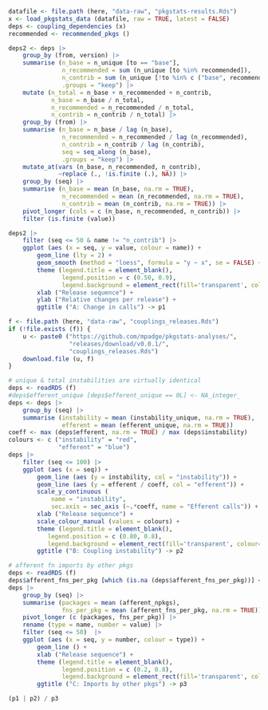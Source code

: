

```r
datafile <- file.path (here, "data-raw", "pkgstats-results.Rds")
x <- load_pkgstats_data (datafile, raw = TRUE, latest = FALSE) 
deps <- coupling_dependencies (x)
recommended <- recommended_pkgs ()
```
```r
deps2 <- deps |>
    group_by (from, version) |>
    summarise (n_base = n_unique [to == "base"],
               n_recommended = sum (n_unique [to %in% recommended]),
               n_contrib = sum (n_unique [!to %in% c ("base", recommended)]),
               .groups = "keep") |>
    mutate (n_total = n_base + n_recommended + n_contrib,
            n_base = n_base / n_total,
            n_recommended = n_recommended / n_total,
            n_contrib = n_contrib / n_total) |>
    group_by (from) |>
    summarise (n_base = n_base / lag (n_base),
               n_recommended = n_recommended / lag (n_recommended),
               n_contrib = n_contrib / lag (n_contrib),
               seq = seq_along (n_base),
               .groups = "keep") |>
    mutate_at(vars (n_base, n_recommended, n_contrib),
              ~replace (., !is.finite (.), NA)) |>
    group_by (seq) |>
    summarise (n_base = mean (n_base, na.rm = TRUE),
               n_recommended = mean (n_recommended, na.rm = TRUE),
               n_contrib = mean (n_contrib, na.rm = TRUE)) |>
    pivot_longer (cols = c (n_base, n_recommended, n_contrib)) |>
    filter (is.finite (value))

deps2 |>
    filter (seq <= 50 & name != "n_contrib") |>
    ggplot (aes (x = seq, y = value, colour = name)) +
        geom_line (lty = 2) +
        geom_smooth (method = "loess", formula = "y ~ x", se = FALSE) +
        theme (legend.title = element_blank(),
               legend.position = c (0.50, 0.9),
               legend.background = element_rect(fill='transparent', colour='transparent')) +
        xlab ("Release sequence") +
        ylab ("Relative changes per release") +
        ggtitle ("A: Change in calls") -> p1
```


```r
f <- file.path (here, "data-raw", "couplings_releases.Rds")
if (!file.exists (f)) {
    u <- paste0 ("https://github.com/mpadge/pkgstats-analyses/",
                 "releases/download/v0.0.1/",
                 "couplings_releases.Rds")
    download.file (u, f)
}
```

```r
# unique & total instabilities are virtually identical
deps <- readRDS (f)
#deps$efferent_unique [deps$efferent_unique == 0L] <- NA_integer_
deps <- deps |>
    group_by (seq) |>
    summarise (instability = mean (instability_unique, na.rm = TRUE),
               efferent = mean (efferent_unique, na.rm = TRUE))
coeff <- max (deps$efferent, na.rm = TRUE) / max (deps$instability)
colours <- c ("instability" = "red",
              "efferent" = "blue")
deps |>
    filter (seq <= 100) |>
    ggplot (aes (x = seq)) +
        geom_line (aes (y = instability, col = "instability")) +
        geom_line (aes (y = efferent / coeff, col = "efferent")) +
        scale_y_continuous (
            name = "instability",
            sec.axis = sec_axis (~.*coeff, name = "Efferent calls")) +
        xlab ("Release sequence") +
        scale_colour_manual (values = colours) +
        theme (legend.title = element_blank(),
           legend.position = c (0.80, 0.8),
           legend.background = element_rect(fill='transparent', colour='transparent')) +
        ggtitle ("B: Coupling instability") -> p2
```

```r
# afferent fn imports by other pkgs
deps <- readRDS (f)
deps$afferent_fns_per_pkg [which (is.na (deps$afferent_fns_per_pkg))] <- 0L
deps |>
    group_by (seq) |>
    summarise (packages = mean (afferent_npkgs),
               fns_per_pkg = mean (afferent_fns_per_pkg, na.rm = TRUE)) |>
    pivot_longer (c (packages, fns_per_pkg)) |>
    rename (type = name, number = value) |>
    filter (seq <= 50)  |>
    ggplot (aes (x = seq, y = number, colour = type)) +
        geom_line () +
        xlab ("Release sequence") +
        theme (legend.title = element_blank(),
               legend.position = c (0.2, 0.8),
               legend.background = element_rect(fill='transparent', colour='transparent')) +
        ggtitle ("C: Imports by other pkgs") -> p3
```


```r
(p1 | p2) / p3
```
